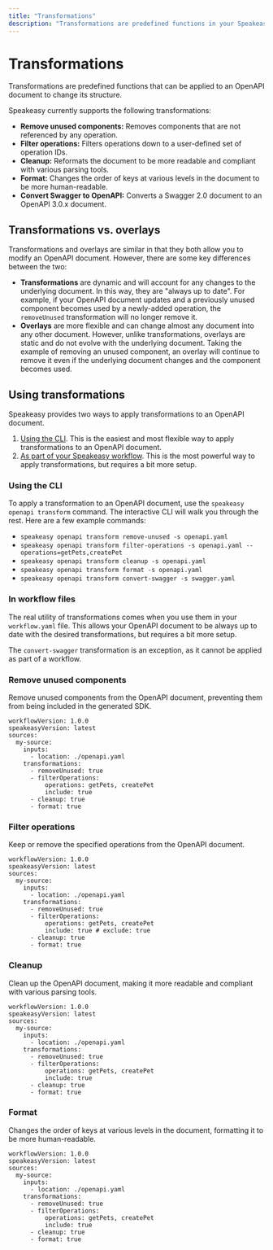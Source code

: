 ```yaml
---
title: "Transformations"
description: "Transformations are predefined functions in your Speakeasy workflow that can be applied to an OpenAPI document to change its structure."
---
```


# Transformations

Transformations are predefined functions that can be applied to an OpenAPI document to change its structure.

Speakeasy currently supports the following transformations:

- **Remove unused components:** Removes components that are not referenced by any operation.
- **Filter operations:** Filters operations down to a user-defined set of operation IDs.
- **Cleanup:** Reformats the document to be more readable and compliant with various parsing tools.
- **Format:** Changes the order of keys at various levels in the document to be more human-readable.
- **Convert Swagger to OpenAPI:** Converts a Swagger 2.0 document to an OpenAPI 3.0.x document.

## Transformations vs. overlays

Transformations and overlays are similar in that they both allow you to modify an OpenAPI document. However, there are some key differences between the two:

- **Transformations** are dynamic and will account for any changes to the underlying document. In this way, they are "always up to date". For example,
if your OpenAPI document updates and a previously unused component becomes used by a newly-added operation, the `removeUnused` transformation will no longer remove it.
- **Overlays** are more flexible and can change almost any document into any other document. However, unlike transformations, overlays are static and do not evolve with the underlying document.
Taking the example of removing an unused component, an overlay will continue to remove it even if the underlying document changes and the component becomes used.


## Using transformations

Speakeasy provides two ways to apply transformations to an OpenAPI document.

1. [Using the CLI](#using-the-cli). This is the easiest and most flexible way to apply transformations to an OpenAPI document.
2. [As part of your Speakeasy workflow](#in-workflow-files). This is the most powerful way to apply transformations, but requires a bit more setup.

### Using the CLI

To apply a transformation to an OpenAPI document, use the `speakeasy openapi transform` command. The interactive CLI will walk you through the rest. Here are a few example commands:

- `speakeasy openapi transform remove-unused -s openapi.yaml`
- `speakeasy openapi transform filter-operations -s openapi.yaml --operations=getPets,createPet`
- `speakeasy openapi transform cleanup -s openapi.yaml`
- `speakeasy openapi transform format -s openapi.yaml`
- `speakeasy openapi transform convert-swagger -s swagger.yaml`

### In workflow files

The real utility of transformations comes when you use them in your `workflow.yaml` file. This allows your OpenAPI document to be always up to date with the desired transformations, but requires a bit more setup.

The `convert-swagger` transformation is an exception, as it cannot be applied as part of a workflow.

<div class="scrolly-coding">
<h3>Remove unused components</h3>

<p>Remove unused components from the OpenAPI document, preventing them from being included in the generated SDK.</p>

<pre><code class="language-yaml">workflowVersion: 1.0.0
speakeasyVersion: latest
sources:
  my-source:
    inputs:
      - location: ./openapi.yaml
    transformations:
      - removeUnused: true
      - filterOperations:
          operations: getPets, createPet
          include: true
      - cleanup: true
      - format: true
</code></pre>

<h3>Filter operations</h3>

<p>Keep or remove the specified operations from the OpenAPI document.</p>

<pre><code class="language-yaml">workflowVersion: 1.0.0
speakeasyVersion: latest
sources:
  my-source:
    inputs:
      - location: ./openapi.yaml
    transformations:
      - removeUnused: true
      - filterOperations:
          operations: getPets, createPet
          include: true # exclude: true
      - cleanup: true
      - format: true
</code></pre>

<h3>Cleanup</h3>

<p>Clean up the OpenAPI document, making it more readable and compliant with various parsing tools.</p>

<pre><code class="language-yaml">workflowVersion: 1.0.0
speakeasyVersion: latest
sources:
  my-source:
    inputs:
      - location: ./openapi.yaml
    transformations:
      - removeUnused: true
      - filterOperations:
          operations: getPets, createPet
          include: true
      - cleanup: true
      - format: true
</code></pre>

<h3>Format</h3>

<p>Changes the order of keys at various levels in the document, formatting it to be more human-readable.</p>

<pre><code class="language-yaml">workflowVersion: 1.0.0
speakeasyVersion: latest
sources:
  my-source:
    inputs:
      - location: ./openapi.yaml
    transformations:
      - removeUnused: true
      - filterOperations:
          operations: getPets, createPet
          include: true
      - cleanup: true
      - format: true
</code></pre>
</div>